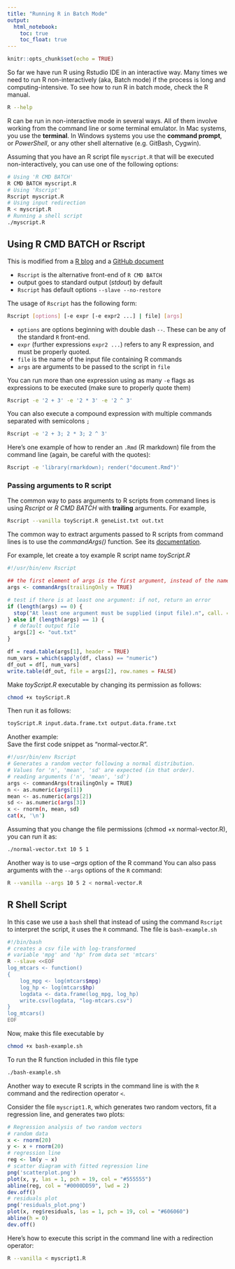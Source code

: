 ```yaml
---
title: "Running R in Batch Mode"
output: 
  html_notebook:
    toc: true
    toc_float: true
---
```


```r
knitr::opts_chunk$set(echo = TRUE)
```
So far we have run R using Rstudio IDE in an interactive way. Many times we need to run R non-interactively (aka, Batch mode) if the process is long and computing-intensive. To see how to run R in batch mode, check the R manual.
```bash
R --help
``` 
R can be run in non-interactive mode in several ways. All of them involve
working from the command line or some terminal emulator. In Mac systems,
you use the __terminal__. In Windows systems you use the __command prompt__,
or _PowerShell_, or any other shell alternative (e.g. GitBash, Cygwin).

Assuming that you have an R script file `myscript.R` that will 
be executed non-interactively, you can use one of the following options:

```bash
# Using 'R CMD BATCH' 
R CMD BATCH myscript.R
# Using 'Rscript'
Rscript myscript.R
# Using input redirection
R < myscript.R
# Running a shell script
./myscript.R
```

## Using R CMD BATCH or Rscript  
This is modified from a [R blog](https://www.r-bloggers.com/passing-arguments-to-an-r-script-from-command-lines/) and a [GitHub document](https://github.com/gastonstat/tutorial-R-noninteractive/blob/master/03-rscript.Rmd)

- `Rscript` is the alternative front-end of `R CMD BATCH`
- output goes to standard output (_stdout_) by default
- `Rscript` has default options `--slave --no-restore`

The usage of `Rscript` has the following form:
```bash
Rscript [options] [-e expr [-e expr2 ...] | file] [args]
```
- `options` are options beginning with double dash `--`. These can be any of 
the standard `R` front-end.
- `expr` (further expressions `expr2 ...`) refers to any R expression, and must be properly quoted.
- `file` is the name of the input file containing R commands
- `args` are arguments to be passed to the script in `file`

You can run more than one expression using as many `-e` flags as
expressions to be executed (make sure to properly quote them)
```bash
Rscript -e '2 + 3' -e '2 * 3' -e '2 ^ 3'
```

You can also execute a compound expression with multiple commands 
separated with semicolons `;`
```bash
Rscript -e '2 + 3; 2 * 3; 2 ^ 3'
```

Here's one example of how to render an `.Rmd` (R markdown) file from the
command line (again, be careful with the quotes):

```bash
Rscript -e 'library(rmarkdown); render("document.Rmd")'
```

### Passing arguments to R script

The common way to pass arguments to R scripts from command lines is using _Rscript_ or _R CMD BATCH_ with **trailing** arguments. For example, 

```bash
Rscript --vanilla toyScript.R geneList.txt out.txt
```

The common way to extract arguments passed to R scripts from command lines is to use the _commandArgs()_ function. See its [documentation](https://www.rdocumentation.org/packages/R.utils/versions/2.9.0/topics/commandArg). 

For example, let create a toy example R script name _toyScript.R_
```r
#!/usr/bin/env Rscript

## the first element of args is the first argument, instead of the name of the file containing the R script itself.
args <- commandArgs(trailingOnly = TRUE)   

# test if there is at least one argument: if not, return an error
if (length(args) == 0) {
  stop("At least one argument must be supplied (input file).n", call. = FALSE)
} else if (length(args) == 1) {
  # default output file
  args[2] <- "out.txt"
}

df = read.table(args[1], header = TRUE)
num_vars = which(sapply(df, class) == "numeric")
df_out = df[, num_vars]
write.table(df_out, file = args[2], row.names = FALSE)
```

Make _toyScript.R_ executable by changing its permission as follows: 
```bash
chmod +x toyScript.R
```
Then run it as follows:  
```bash
toyScript.R input.data.frame.txt output.data.frame.txt
```


Another example:  
Save the first code snippet as "normal-vector.R".  

```bash
#!/usr/bin/env Rscript
# Generates a random vector following a normal distribution.
# Values for 'n', 'mean', 'sd' are expected (in that order).
# reading arguments ('n', 'mean', 'sd')
args <- commandArgs(trailingOnly = TRUE)
n <- as.numeric(args[1])
mean <- as.numeric(args[2])
sd <- as.numeric(args[3])
x <- rnorm(n, mean, sd)
cat(x, '\n')
```
Assuming that you change the file permissions (chmod +x normal-vector.R), you can run it as:
```bash
./normal-vector.txt 10 5 1
```

Another way is to use _--args_ option of the R command
You can also pass arguments with the `--args` options of the `R` command:

```bash
R --vanilla --args 10 5 2 < normal-vector.R
```

## R Shell Script  
In this case we use a `bash` shell that instead of using the command `Rscript` to interpret the script, it uses the `R` command. The file is `bash-example.sh`

```bash
#!/bin/bash
# creates a csv file with log-transformed
# variable 'mpg' and 'hp' from data set 'mtcars'
R --slave <<EOF
log_mtcars <- function()
{
	log_mpg <- log(mtcars$mpg)
	log_hp <- log(mtcars$hp)
	logdata <- data.frame(log_mpg, log_hp)
	write.csv(logdata, "log-mtcars.csv")
}
log_mtcars()
EOF
```
Now, make this file executable by
```bash
chmod +x bash-example.sh
```
To run the R function included in this file type
```bash
./bash-example.sh
```

Another way to execute R scripts in the command line is with 
the `R` command and the redirection operator `<`.

Consider the file `myscript1.R`, which generates two random vectors, fit a regression line, and generates two plots:
```r
# Regression analysis of two random vectors
# random data
x <- rnorm(20)
y <- x + rnorm(20)
# regression line
reg <- lm(y ~ x)
# scatter diagram with fitted regression line
png('scatterplot.png')
plot(x, y, las = 1, pch = 19, col = "#555555")
abline(reg, col = "#0000DD59", lwd = 2)
dev.off()
# residuals plot
png('residuals_plot.png')
plot(x, reg$residuals, las = 1, pch = 19, col = "#606060")
abline(h = 0)
dev.off()
```
Here's how to execute this script in the command line with a redirection 
operator:  

```bash
R --vanilla < myscript1.R
```